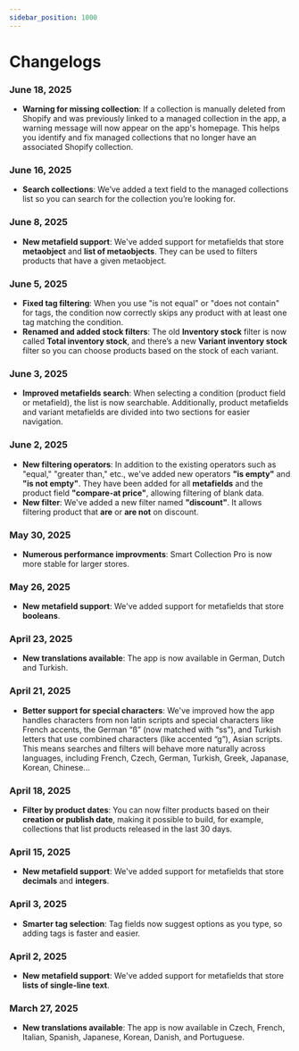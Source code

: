 ```yaml
---
sidebar_position: 1000
---
```


# Changelogs

### June 18, 2025

- **Warning for missing collection**: If a collection is manually deleted from Shopify and was previously linked to a managed collection in the app, a warning message will now appear on the app's homepage. This helps you identify and fix managed collections that no longer have an associated Shopify collection.

### June 16, 2025

- **Search collections**: We’ve added a text field to the managed collections list so you can search for the collection you’re looking for.

### June 8, 2025

- **New metafield support**: We've added support for metafields that store **metaobject** and **list of metaobjects**. They can be used to filters products that have a given metaobject.

### June 5, 2025

- **Fixed tag filtering**: When you use "is not equal" or "does not contain" for tags, the condition now correctly skips any product with at least one tag matching the condition.
- **Renamed and added stock filters**: The old **Inventory stock** filter is now called **Total inventory stock**, and there’s a new **Variant inventory stock** filter so you can choose products based on the stock of each variant.

### June 3, 2025

- **Improved metafields search**: When selecting a condition (product field or metafield), the list is now searchable. Additionally, product metafields and variant metafields are divided into two sections for easier navigation.

### June 2, 2025

- **New filtering operators**: In addition to the existing operators such as "equal," "greater than," etc., we've added new operators **"is empty"** and **"is not empty"**. They have been added for all **metafields** and the product field **"compare-at price"**, allowing filtering of blank data.
- **New filter**: We've added a new filter named **"discount"**. It allows filtering product that **are** or **are not** on discount.

### May 30, 2025

- **Numerous performance improvments**: Smart Collection Pro is now more stable for larger stores.

### May 26, 2025

- **New metafield support**: We've added support for metafields that store **booleans**.

### April 23, 2025

- **New translations available**: The app is now available in German, Dutch and Turkish.

### April 21, 2025

- **Better support for special characters**: We've improved how the app handles characters from non latin scripts and special characters like French accents, the German “ß” (now matched with “ss”), and Turkish letters that use combined characters (like accented “g”), Asian scripts. This means searches and filters will behave more naturally across languages, including French, Czech, German, Turkish, Greek, Japanase, Korean, Chinese...

### April 18, 2025

- **Filter by product dates**: You can now filter products based on their **creation or publish date**, making it possible to build, for example, collections that list products released in the last 30 days.

### April 15, 2025

- **New metafield support**: We've added support for metafields that store **decimals** and **integers**.

### April 3, 2025

- **Smarter tag selection**: Tag fields now suggest options as you type, so adding tags is faster and easier.

### April 2, 2025

- **New metafield support**: We've added support for metafields that store **lists of single-line text**.

### March 27, 2025

- **New translations available**: The app is now available in Czech, French, Italian, Spanish, Japanese, Korean, Danish, and Portuguese.
